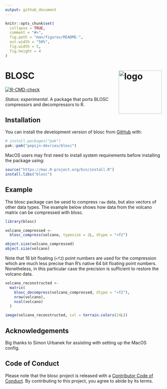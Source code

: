 ```yaml
---
output: github_document
---
```


```r
knitr::opts_chunk$set(
  collapse = TRUE,
  comment = "#>",
  fig.path = "man/figures/README-",
  out.width = "50%",
  fig.width = 5,
  fig.height = 4
)
```

# BLOSC <img src="man/figures/logo.png" align="right" height="139" alt="logo" />

<!-- badges: start -->
[![R-CMD-check](https://github.com/pepijn-devries/blosc/actions/workflows/R-CMD-check.yaml/badge.svg)](https://github.com/pepijn-devries/blosc/actions/workflows/R-CMD-check.yaml)
<!-- badges: end -->

*Status: experimental*.
A package that ports BLOSC compressors and decompressors to R.

## Installation

You can install the development version of blosc from [GitHub](https://github.com/) with:

``` r
# install.packages("pak")
pak::pak("pepijn-devries/blosc")
```

MacOS users may first need to install system requirements before installing the package using:

```r
source("https://mac.R-project.org/bin/install.R")
install.libs("blosc")
```

## Example

The blosc package can be uesd to compress `raw` data, but also vectors of
other data types. The example below shows how data from the volcano matrix
can be compressed with blosc.

```r
library(blosc)

volcano_compressed <-
  blosc_compress(volcano, typesize = 2L, dtype = "<f2")

object.size(volcano_compressed)
object.size(volcano)
```

Note that 16 bit floating (`<f2`) point numbers are used for the compression which
are much less precise than R's native 64 bit floating point numbers.
Nonetheless, in this particular case the precision is sufficient to restore
the volcano data.

```r
volcano_reconstructed <-
  matrix(
    blosc_decompress(volcano_compressed, dtype = "<f2"),
    nrow(volcano),
    ncol(volcano)
  )

image(volcano_reconstructed, col = terrain.colors(24L))
```

## Acknowledgements

Big thanks to Simon Urbanek for assisting with setting up the MacOS config.

## Code of Conduct

Please note that the blosc project is released with a [Contributor Code of Conduct](https://contributor-covenant.org/version/2/1/CODE_OF_CONDUCT.html). By contributing to this project, you agree to abide by its terms.
